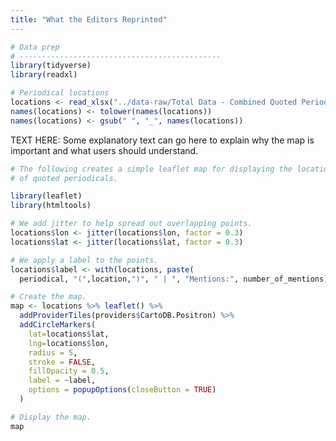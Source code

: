 ```yaml
---
title: "What the Editors Reprinted"
---
```


```r
# Data prep
# ---------------------------------------------
library(tidyverse)
library(readxl)

# Periodical locations
locations <- read_xlsx("../data-raw/Total Data - Combined Quoted Periodicals.xlsx")
names(locations) <- tolower(names(locations))
names(locations) <- gsub(" ", "_", names(locations))
```

TEXT HERE: Some explanatory text can go here to explain why the map is important and what users should understand.

```r
# The following creates a simple leaflet map for displaying the location 
# of quoted periodicals. 

library(leaflet)
library(htmltools)

# We add jitter to help spread out overlapping points.
locations$lon <- jitter(locations$lon, factor = 0.3) 
locations$lat <- jitter(locations$lat, factor = 0.3) 

# We apply a label to the points.
locations$label <- with(locations, paste(
  periodical, "(",location,")", " | ", "Mentions:", number_of_mentions))

# Create the map. 
map <- locations %>% leaflet() %>% 
  addProviderTiles(providers$CartoDB.Positron) %>% 
  addCircleMarkers(
    lat=locations$lat, 
    lng=locations$lon,
    radius = 5,
    stroke = FALSE,
    fillOpacity = 0.5,
    label = ~label,
    options = popupOptions(closeButton = TRUE)
  ) 

# Display the map.
map
```
